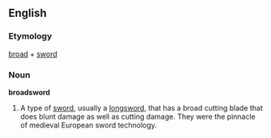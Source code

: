==English==
===Etymology===
[[broad]] + [[sword]]

===Noun===
'''broadsword'''

#A type of [[sword]], usually a [[longsword]], that has a broad cutting blade that does blunt damage as well as cutting damage.  They were the pinnacle of medieval European sword technology.